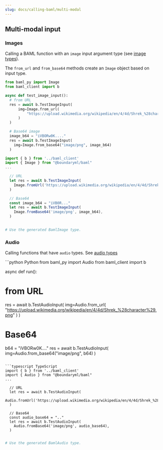 ```yaml
---
slug: docs/calling-baml/multi-modal
---
```



## Multi-modal input

### Images 
Calling a BAML function with an `image` input argument type (see [image types](../snippets/supported-types.mdx)).

The `from_url` and `from_base64` methods create an `Image` object based on input type.
<CodeBlocks>
```python Python
from baml_py import Image
from baml_client import b

async def test_image_input():
  # from URL
  res = await b.TestImageInput(
      img=Image.from_url(
          "https://upload.wikimedia.org/wikipedia/en/4/4d/Shrek_%28character%29.png"
      )
  )

  # Base64 image
  image_b64 = "iVBORw0K...."
  res = await b.TestImageInput(
    img=Image.from_base64("image/png", image_b64)
  )
```

```typescript TypeScript
import { b } from '../baml_client'
import { Image } from "@boundaryml/baml"
...

  // URL
  let res = await b.TestImageInput(
    Image.fromUrl('https://upload.wikimedia.org/wikipedia/en/4/4d/Shrek_%28character%29.png'),
  )

  // Base64
  const image_b64 = "iVB0R..."
  let res = await b.TestImageInput(
    Image.fromBase64('image/png', image_b64),
  )
  
```

```bash OpenAPI
# Use the generated BamlImage type.
```

</CodeBlocks>
 
### Audio
Calling functions that have `audio` types. See [audio types](../snippets/supported-types.mdx)

<CodeBlocks>
```python Python
from baml_py import Audio
from baml_client import b

async def run():
  # from URL
  res = await b.TestAudioInput(
      img=Audio.from_url(
          "https://upload.wikimedia.org/wikipedia/en/4/4d/Shrek_%28character%29.png"
      )
  )

  # Base64
  b64 = "iVBORw0K...."
  res = await b.TestAudioInput(
    img=Audio.from_base64("image/png", b64)
  )
```

```typescript TypeScript
import { b } from '../baml_client'
import { Audio } from "@boundaryml/baml"
...

  // URL
  let res = await b.TestAudioInput(
    Audio.fromUrl('https://upload.wikimedia.org/wikipedia/en/4/4d/Shrek_%28character%29.mp4'),
  )

  // Base64
  const audio_base64 = ".."
  let res = await b.TestAudioInput(
    Audio.fromBase64('image/png', audio_base64),
  )
  
```

```bash OpenAPI
# Use the generated BamlAudio type.
```

</CodeBlocks>
